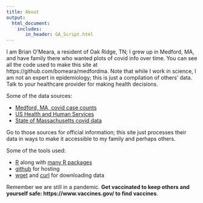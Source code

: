 ```yaml
---
title: About
output:
  html_document:
    includes:
       in_header: GA_Script.html
---
```


I am Brian O'Meara, a resident of Oak Ridge, TN; I grew up in Medford, MA, and have family there who wanted plots of covid info over time. You can see all the code used to make this site at https://github.com/bomeara/medfordma. Note that while I work in science, I am not an expert in epidemiology; this is just a compilation of others' data. Talk to your healthcare provider for making health decisions.

Some of the data sources:

* [Medford, MA, covid case counts](https://www.medfordma.org/covid-19-total-case-counts/)
* [US Health and Human Services](https://healthdata.gov)
* [State of Massachusetts covid data](https://www.mass.gov/info-details/archive-of-covid-19-cases-in-massachusetts)

Go to those sources for official information; this site just processes their data in ways to make it accessible to my family and perhaps others.

Some of the tools used:

* [R](https://www.r-project.org/) along with [many R packages](https://github.com/bomeara/EastTN/blob/main/_packages.R)
* [github](https://github.com) for hosting
* [wget](https://www.gnu.org/software/wget/) and [curl](https://curl.haxx.se/) for downloading data

Remember we are still in a pandemic. **Get vaccinated to keep others and yourself safe: https://www.vaccines.gov/ to find vaccines**.